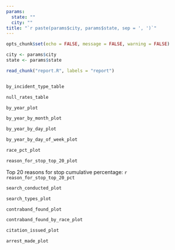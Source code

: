 ```yaml
---
params:
  state: ""
  city: ""
title: "`r paste(params$city, params$state, sep = ', ')`"
---
```



```r
opts_chunk$set(echo = FALSE, message = FALSE, warning = FALSE)

city <- params$city
state <- params$state

read_chunk("report.R", labels = "report")
```

```r
```

\begin{center}
2010 Census Population: `r commaNum(population)`

`r commaNum(total_rows)` rows from `r date_range[1]` to `r date_range[2]`
\end{center}

```r
by_incident_type_table
```

```r
null_rates_table
```

```r
by_year_plot
```

```r
by_year_by_month_plot
```

```r
by_year_by_day_plot
```

```r
by_year_by_day_of_week_plot
```

```r
race_pct_plot
```

```r
reason_for_stop_top_20_plot
```

Top 20 reasons for stop cumulative percentage: `r reason_for_stop_top_20_pct`

```r
search_conducted_plot
```

```r
search_types_plot
```

```r
contraband_found_plot
```

```r
contraband_found_by_race_plot
```

```r
citation_issued_plot
```

```r
arrest_made_plot
```
